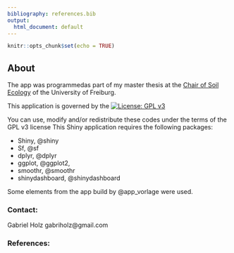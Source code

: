 ```yaml
---
bibliography: references.bib
output:
  html_document: default
---
```


```r
knitr::opts_chunk$set(echo = TRUE)
```
## About
The app was programmedas part of my master thesis at the [Chair of Soil Ecology](http://www.bodenkunde.uni-freiburg.de/index_html-en?set_language=en) of the University of Freiburg.  

This application is governed by the
[![License: GPL v3](https://img.shields.io/badge/License-GPL%20v3-blue.svg)](http://www.gnu.org/licenses/gpl-3.0)

You can use, modify and/or redistribute these codes under the terms of the GPL v3 license
This Shiny application requires the following packages: 

  - Shiny,  @shiny
  - Sf, @sf
  - dplyr, @dplyr
  - ggplot, @ggplot2,
  - smoothr, @smoothr
  - shinydashboard, @shinydashboard

Some elements from the app build by @app_vorlage were used.

### Contact:

Gabriel Holz
gabriholz@gmail.com

### References:
